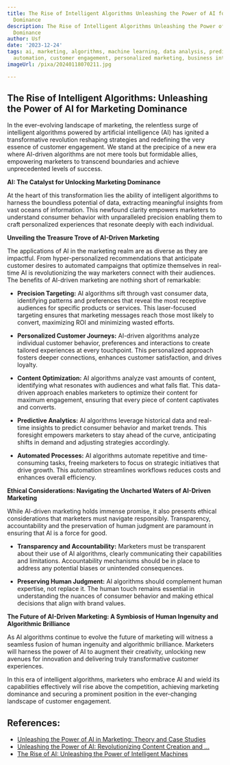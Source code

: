 ```yaml
---
title: The Rise of Intelligent Algorithms Unleashing the Power of AI for Marketing
  Dominance
description: The Rise of Intelligent Algorithms Unleashing the Power of AI for Marketing
  Dominance
author: Usf
date: '2023-12-24'
tags: ai, marketing, algorithms, machine learning, data analysis, predictive analytics,
  automation, customer engagement, personalized marketing, business intelligence
imageUrl: /pixa/20240118070211.jpg

---
```

## The Rise  of Intelligent Algorithms: Unleashing the Power of AI for Marketing Dominance

In the ever-evolving landscape of marketing, the  relentless surge of  intelligent algorithms powered by artificial intelligence (AI) has ignited a transformative revolution reshaping strategies  and redefining the very essence of customer engagement. We stand at the precipice of a  new  era where AI-driven algorithms are not mere tools but formidable allies, empowering marketers to transcend boundaries and achieve unprecedented levels of success.

**AI: The Catalyst for Unlocking  Marketing  Dominance**

At the heart  of this transformation lies the  ability of intelligent algorithms to harness the boundless potential of data, extracting meaningful insights from vast oceans of information.  This newfound clarity empowers marketers to understand consumer behavior with  unparalleled precision enabling them to craft personalized experiences that resonate deeply with each  individual.

**Unveiling the Treasure Trove of AI-Driven Marketing**

The  applications of AI in the marketing realm are as diverse as they are impactful. From hyper-personalized recommendations that anticipate customer desires to automated campaigns that optimize themselves in real-time AI is revolutionizing the way marketers connect with their audiences. The benefits of AI-driven marketing are nothing  short of remarkable:

* **Precision Targeting:** AI algorithms sift through vast consumer data, identifying patterns and preferences that reveal the most receptive audiences for specific products or services.  This laser-focused targeting ensures that  marketing messages reach those most  likely to convert, maximizing ROI and  minimizing wasted efforts.

* **Personalized Customer Journeys:** AI-driven algorithms analyze individual customer behavior, preferences and interactions to create tailored experiences at every touchpoint. This personalized  approach fosters deeper connections, enhances customer satisfaction, and drives loyalty.

* **Content Optimization:**  AI algorithms analyze vast amounts of content, identifying what resonates with audiences and what falls flat. This data-driven  approach enables marketers to optimize their content for maximum engagement, ensuring that every piece  of content captivates and converts.

* **Predictive Analytics:** AI algorithms leverage historical data and real-time insights to  predict consumer behavior and market  trends. This foresight empowers marketers  to  stay ahead of the curve, anticipating shifts in demand and adjusting  strategies accordingly.

* **Automated Processes:** AI  algorithms automate repetitive and time-consuming tasks, freeing marketers to focus on strategic initiatives that drive growth. This automation streamlines workflows reduces costs and  enhances  overall efficiency.

**Ethical Considerations: Navigating the Uncharted Waters of AI-Driven Marketing**

While  AI-driven  marketing holds immense promise, it also presents ethical considerations  that marketers must navigate responsibly. Transparency, accountability and the preservation of human judgment are paramount in ensuring that AI is a force for good.

* **Transparency and Accountability:** Marketers  must be transparent about their use of AI algorithms,  clearly communicating their capabilities and limitations.  Accountability mechanisms should be in place to address any potential biases or unintended consequences.

*  **Preserving Human Judgment:** AI algorithms should complement human expertise, not replace it. The human touch remains  essential in understanding the nuances of consumer behavior and making  ethical  decisions that  align  with brand values.

**The Future of AI-Driven Marketing: A Symbiosis of Human Ingenuity and Algorithmic Brilliance**

As AI algorithms  continue to evolve the future of marketing will witness a  seamless fusion of human ingenuity and algorithmic brilliance.  Marketers will harness the power of AI to  augment their creativity, unlocking new avenues for innovation and delivering  truly transformative customer  experiences.

In this era of intelligent algorithms, marketers who embrace AI and wield its capabilities effectively will rise above the competition, achieving  marketing  dominance and  securing a prominent position in  the ever-changing landscape of  customer  engagement.

## References:
- [Unleashing the Power of AI in Marketing: Theory and Case Studies](https://www.linkedin.com/pulse/unleashing-power-ai-marketing-theory-case-studies-mrinal-upadhyay)
- [Unleashing the Power of AI: Revolutionizing Content Creation and ...](https://www.linkedin.com/pulse/unleashing-power-ai-revolutionizing-content-creation-marketing-serah-incif)
- [The Rise of AI: Unleashing the Power of Intelligent Machines](https://texta.ai/blog/ai-technology/the-rise-of-ai-unleashing-the-power-of-intelligent-machines)
